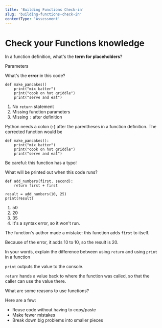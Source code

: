 ```yaml
---
title: 'Building Functions Check-in'
slug: 'building-functions-check-in'
contentType: 'Assessment'
---
```


# Check your Functions knowledge

<FlashCard>
<Prompt>

In a function definition, what's the **term for placeholders**?

</Prompt>
<Answer>

Parameters

</Answer>
</FlashCard>

<MultipleChoice correct={3}>

What's the **error** in this code?

```
def make_pancakes()
    print("mix batter")
    print("cook on hot griddle")
    print("serve and eat")
```

1. No `return` statement
2. Missing function parameters
3. Missing `:` after definition

Python needs a colon (`:`) after the parentheses in a function definition. The corrected function
would be

```
def make_pancakes():
    print("mix batter")
    print("cook on hot griddle")
    print("serve and eat")
```

</MultipleChoice>

<MultipleChoice correct={2}>

Be careful: this function has a typo!

What will be printed out when this code runs?

```
def add_numbers(first, second):
    return first + first

result = add_numbers(10, 25)
print(result)
```

1. 50
2. 20
3. 35
4. It's a syntax error, so it won't run.

The function's author made a mistake: this function adds `first` to itself.

Because of the error, it adds 10 to 10, so the result is 20.

</MultipleChoice>

<TextResponse>
<Prompt>

In your words, explain the difference between using `return` and using `print` in a function

</Prompt>
<Answer>

`print` outputs the value to the console.

`return` hands a value back to where the function was called, so that the caller can use the value
there.

</Answer>
</TextResponse>

<FlashCard>
<Prompt>

What are some reasons to use functions?

</Prompt>
<Answer>

Here are a few:

- Reuse code without having to copy/paste
- Make fewer mistakes
- Break down big problems into smaller pieces

</Answer>
</FlashCard>
